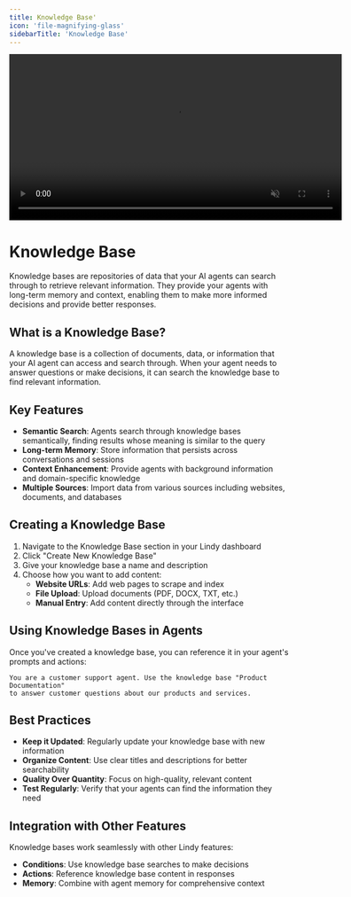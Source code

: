 ```yaml
---
title: Knowledge Base'
icon: 'file-magnifying-glass'
sidebarTitle: 'Knowledge Base'
---
```

<div style={{ display: 'flex', justifyContent: 'center', margin: '2rem 0' }}>
  <div className="video-card">
    <video
      src="https://lindyfiles.nyc3.cdn.digitaloceanspaces.com/triggers.mp4"
      width="600"
      autoPlay
      muted
      loop
      playsInline
      style={{ display: 'block', width: '100%', borderRadius: '16px' }}
    />
  </div>
</div>

# Knowledge Base

Knowledge bases are repositories of data that your AI agents can search through to retrieve relevant information. They provide your agents with long-term memory and context, enabling them to make more informed decisions and provide better responses.

## What is a Knowledge Base?

A knowledge base is a collection of documents, data, or information that your AI agent can access and search through. When your agent needs to answer questions or make decisions, it can search the knowledge base to find relevant information.

## Key Features

- **Semantic Search**: Agents search through knowledge bases semantically, finding results whose meaning is similar to the query
- **Long-term Memory**: Store information that persists across conversations and sessions
- **Context Enhancement**: Provide agents with background information and domain-specific knowledge
- **Multiple Sources**: Import data from various sources including websites, documents, and databases

## Creating a Knowledge Base

1. Navigate to the Knowledge Base section in your Lindy dashboard
2. Click "Create New Knowledge Base"
3. Give your knowledge base a name and description
4. Choose how you want to add content:
   - **Website URLs**: Add web pages to scrape and index
   - **File Upload**: Upload documents (PDF, DOCX, TXT, etc.)
   - **Manual Entry**: Add content directly through the interface

## Using Knowledge Bases in Agents

Once you've created a knowledge base, you can reference it in your agent's prompts and actions:

```
You are a customer support agent. Use the knowledge base "Product Documentation" 
to answer customer questions about our products and services.
```

## Best Practices

- **Keep it Updated**: Regularly update your knowledge base with new information
- **Organize Content**: Use clear titles and descriptions for better searchability
- **Quality Over Quantity**: Focus on high-quality, relevant content
- **Test Regularly**: Verify that your agents can find the information they need

## Integration with Other Features

Knowledge bases work seamlessly with other Lindy features:
- **Conditions**: Use knowledge base searches to make decisions
- **Actions**: Reference knowledge base content in responses
- **Memory**: Combine with agent memory for comprehensive context 